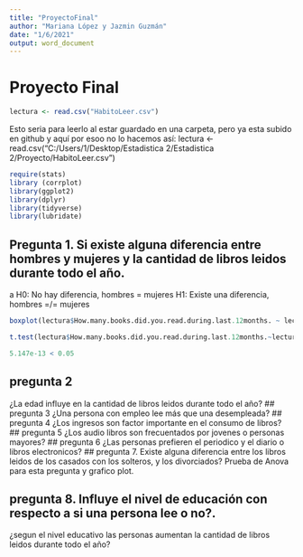 ```yaml
---
title: "ProyectoFinal"
author: "Mariana López y Jazmin Guzmán"
date: "1/6/2021"
output: word_document
---
```



# Proyecto Final

```r
lectura <- read.csv("HabitoLeer.csv")
```

Esto seria para leerlo al estar guardado en una carpeta, pero ya esta subido en github y aquí por  esoo no lo hacemos así:
lectura <- read.csv("C:/Users/1/Desktop/Estadistica 2/Estadistica 2/Proyecto/HabitoLeer.csv")

```r
require(stats)
library (corrplot)
library(ggplot2)
library(dplyr)
library(tidyverse)
library(lubridate)
```

## Pregunta 1. Si existe alguna diferencia entre hombres y mujeres y la cantidad de libros leidos durante todo el año.
a
H0: No hay diferencia, hombres = mujeres
H1: Existe una diferencia, hombres =/= mujeres

```r
boxplot(lectura$How.many.books.did.you.read.during.last.12months. ~ lectura$Sex, col=c("orange","green"))
```

```r
t.test(lectura$How.many.books.did.you.read.during.last.12months.~lectura$Sex, alternative = "two.sided")
```
```r
5.147e-13 < 0.05
```
## pregunta 2
¿La edad influye en la cantidad de libros leidos durante todo el año?
## pregunta 3
¿Una persona con empleo lee más que una desempleada?
## pregunta 4
¿Los ingresos son factor importante en el consumo de libros?
## pregunta 5
¿Los audio libros son frecuentados por jovenes o personas mayores?
## pregunta 6
¿Las personas prefieren el periodico y el diario o libros electronicos?
## pregunta 7. Existe alguna diferencia entre los libros leidos de los casados con los solteros, y los divorciados?
Prueba de Anova para esta pregunta y grafico plot.

## pregunta 8. Influye el nivel de educación con respecto a si una persona lee o no?.


¿segun el nivel educativo las personas aumentan la cantidad de libros leidos durante todo el año?
